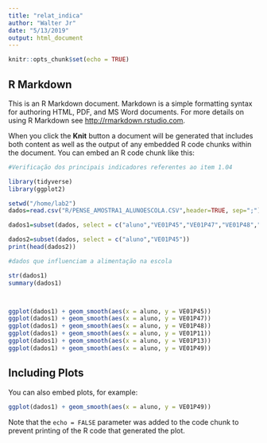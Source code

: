 ```yaml
---
title: "relat_indica"
author: "Walter Jr"
date: "5/13/2019"
output: html_document
---
```


```r
knitr::opts_chunk$set(echo = TRUE)
```

## R Markdown

This is an R Markdown document. Markdown is a simple formatting syntax for authoring HTML, PDF, and MS Word documents. For more details on using R Markdown see <http://rmarkdown.rstudio.com>.

When you click the **Knit** button a document will be generated that includes both content as well as the output of any embedded R code chunks within the document. You can embed an R code chunk like this:

```r
#Verificação dos principais indicadores referentes ao item 1.04

library(tidyverse)
library(ggplot2)

setwd("/home/lab2")
dados=read.csv("R/PENSE_AMOSTRA1_ALUNOESCOLA.CSV",header=TRUE, sep=";")

dados1=subset(dados, select = c("aluno","VE01P45","VE01P47","VE01P48","VE01P11","VE01P13","VE01P49"))

dados2=subset(dados, select = c("aluno","VE01P45"))
print(head(dados2))

#dados que influenciam a alimentação na escola

str(dados1)
summary(dados1)



ggplot(dados1) + geom_smooth(aes(x = aluno, y = VE01P45))
ggplot(dados1) + geom_smooth(aes(x = aluno, y = VE01P47))
ggplot(dados1) + geom_smooth(aes(x = aluno, y = VE01P48))
ggplot(dados1) + geom_smooth(aes(x = aluno, y = VE01P11))
ggplot(dados1) + geom_smooth(aes(x = aluno, y = VE01P13))
ggplot(dados1) + geom_smooth(aes(x = aluno, y = VE01P49))


```

## Including Plots

You can also embed plots, for example:

```r
ggplot(dados1) + geom_smooth(aes(x = aluno, y = VE01P49))
```

Note that the `echo = FALSE` parameter was added to the code chunk to prevent printing of the R code that generated the plot.
